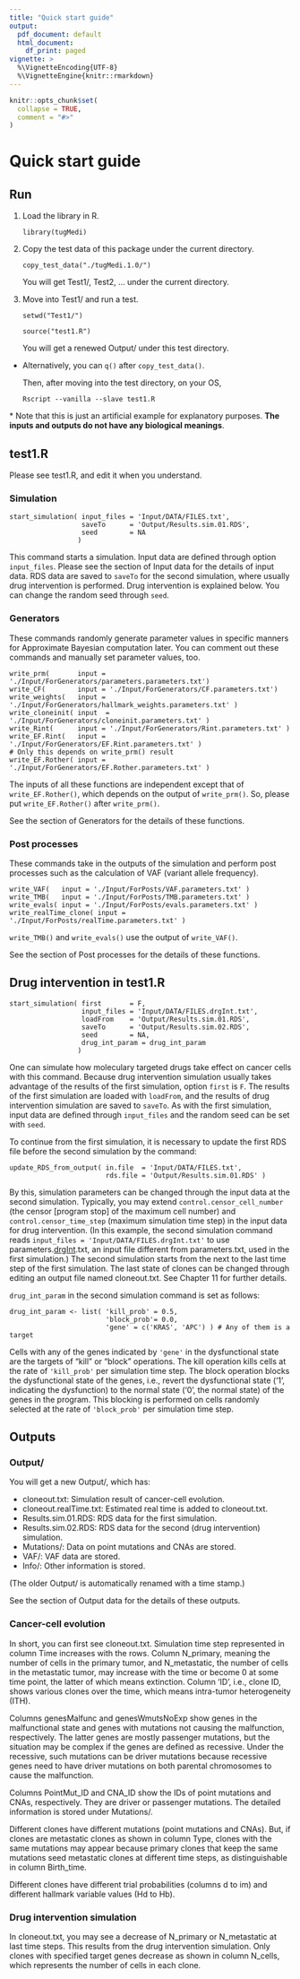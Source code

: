 ```yaml
---
title: "Quick start guide"
output:
  pdf_document: default
  html_document:
    df_print: paged
vignette: >
  %\VignetteEncoding{UTF-8}
  %\VignetteEngine{knitr::rmarkdown}
---
```


```r
knitr::opts_chunk$set(
  collapse = TRUE,
  comment = "#>"
)
```

# Quick start guide

## Run

1.  Load the library in R.

    `library(tugMedi)`

2.  Copy the test data of this package under the current directory.

    `copy_test_data("./tugMedi.1.0/")`

    You will get Test1/, Test2, ... under the current directory.

3.  Move into Test1/ and run a test.

    `setwd("Test1/")`

    `source("test1.R")`

    You will get a renewed Output/ under this test directory.

-   Alternatively, you can `q()` after `copy_test_data()`.

    Then, after moving into the test directory, on your OS,

    `Rscript --vanilla --slave test1.R`

\* Note that this is just an artificial example for explanatory purposes. **The inputs and outputs do not have any biological meanings**.

## test1.R

Please see test1.R, and edit it when you understand.

### Simulation

```         
start_simulation( input_files = 'Input/DATA/FILES.txt', 
                  saveTo      = 'Output/Results.sim.01.RDS', 
                  seed        = NA
                 )
```

This command starts a simulation. Input data are defined through option `input_files`. Please see the section of Input data for the details of input data. RDS data are saved to `saveTo` for the second simulation, where usually drug intervention is performed. Drug intervention is explained below. You can change the random seed through `seed`.

### Generators

These commands randomly generate parameter values in specific manners for Approximate Bayesian computation later. You can comment out these commands and manually set parameter values, too.

```         
write_prm(       input = './Input/ForGenerators/parameters.parameters.txt')
write_CF(        input = './Input/ForGenerators/CF.parameters.txt')
write_weights(   input = './Input/ForGenerators/hallmark_weights.parameters.txt' )
write_cloneinit( input  = './Input/ForGenerators/cloneinit.parameters.txt' )
write_Rint(      input = './Input/ForGenerators/Rint.parameters.txt' )
write_EF.Rint(   input = './Input/ForGenerators/EF.Rint.parameters.txt' )
# Only this depends on write_prm() result
write_EF.Rother( input = './Input/ForGenerators/EF.Rother.parameters.txt' )
```

The inputs of all these functions are independent except that of `write_EF.Rother()`, which depends on the output of `write_prm()`. So, please put `write_EF.Rother()` after `write_prm()`.

See the section of Generators for the details of these functions.

### Post processes

These commands take in the outputs of the simulation and perform post processes such as the calculation of VAF (variant allele frequency).

```         
write_VAF(   input = './Input/ForPosts/VAF.parameters.txt' )
write_TMB(   input = './Input/ForPosts/TMB.parameters.txt' )
write_evals( input = './Input/ForPosts/evals.parameters.txt' )
write_realTime_clone( input = './Input/ForPosts/realTime.parameters.txt' )
```

`write_TMB()` and `write_evals()` use the output of `write_VAF()`.

See the section of Post processes for the details of these functions.

## Drug intervention in test1.R

```         
start_simulation( first       = F,
                  input_files = 'Input/DATA/FILES.drgInt.txt', 
                  loadFrom    = 'Output/Results.sim.01.RDS', 
                  saveTo      = 'Output/Results.sim.02.RDS', 
                  seed        = NA,
                  drug_int_param = drug_int_param
                 )
```

One can simulate how moleculary targeted drugs take effect on cancer cells with this command. Because drug intervention simulation usually takes advantage of the results of the first simulation, option `first` is `F`. The results of the first simulation are loaded with `loadFrom`, and the results of drug intervention simulation are saved to `saveTo`. As with the first simulation, input data are defined through `input_files` and the random seed can be set with `seed`.

To continue from the first simulation, it is necessary to update the first RDS file before the second simulation by the command:

```         
update_RDS_from_output( in.file  = 'Input/DATA/FILES.txt', 
                        rds.file = 'Output/Results.sim.01.RDS' )
```

By this, simulation parameters can be changed through the input data at the second simulation. Typically, you may extend `control.censor_cell_number` (the censor [program stop] of the maximum cell number) and `control.censor_time_step` (maximum simulation time step) in the input data for drug intervention. (In this example, the second simulation command reads `input_files = 'Input/DATA/FILES.drgInt.txt'` to use parameters.[drgInt]{.underline}.txt, an input file different from parameters.txt, used in the first simulation.) The second simulation starts from the next to the last time step of the first simulation. The last state of clones can be changed through editing an output file named cloneout.txt. See Chapter 11 for further details.

`drug_int_param` in the second simulation command is set as follows:

```         
drug_int_param <- list( 'kill_prob' = 0.5,
                        'block_prob'= 0.0,
                        'gene' = c('KRAS', 'APC') ) # Any of them is a target
```

Cells with any of the genes indicated by `'gene'` in the dysfunctional state are the targets of "kill" or "block" operations. The kill operation kills cells at the rate of `'kill_prob'` per simulation time step. The block operation blocks the dysfunctional state of the genes, i.e., revert the dysfunctional state ('1', indicating the dysfunction) to the normal state ('0', the normal state) of the genes in the program. This blocking is performed on cells randomly selected at the rate of `'block_prob'` per simulation time step.

## Outputs

### Output/

You will get a new Output/, which has:

-   cloneout.txt: Simulation result of cancer-cell evolution.
-   cloneout.realTime.txt: Estimated real time is added to cloneout.txt.
-   Results.sim.01.RDS: RDS data for the first simulation.
-   Results.sim.02.RDS: RDS data for the second (drug intervention) simulation.
-   Mutations/: Data on point mutations and CNAs are stored.
-   VAF/: VAF data are stored.
-   Info/: Other information is stored.

(The older Output/ is automatically renamed with a time stamp.)

See the section of Output data for the details of these outputs.

### Cancer-cell evolution

In short, you can first see cloneout.txt. Simulation time step represented in column Time increases with the rows. Column N_primary, meaning the number of cells in the primary tumor, and N_metastatic, the number of cells in the metastatic tumor, may increase with the time or become 0 at some time point, the latter of which means extinction. Column 'ID', i.e., clone ID, shows various clones over the time, which means intra-tumor heterogeneity (ITH).

Columns genesMalfunc and genesWmutsNoExp show genes in the malfunctional state and genes with mutations not causing the malfunction, respectively. The latter genes are mostly passenger mutations, but the situation may be complex if the genes are defined as recessive. Under the recessive, such mutations can be driver mutations because recessive genes need to have driver mutations on both parental chromosomes to cause the malfunction.

Columns PointMut_ID and CNA_ID show the IDs of point mutations and CNAs, respectively. They are driver or passenger mutations. The detailed information is stored under Mutations/.

Different clones have different mutations (point mutations and CNAs). But, if clones are metastatic clones as shown in column Type, clones with the same mutations may appear because primary clones that keep the same mutations seed metastatic clones at different time steps, as distinguishable in column Birth_time.

Different clones have different trial probabilities (columns d to im) and different hallmark variable values (Hd to Hb).

### Drug intervention simulation

In cloneout.txt, you may see a decrease of N_primary or N_metastatic at last time steps. This results from the drug intervention simulation. Only clones with specified target genes decrease as shown in column N_cells, which represents the number of cells in each clone.
